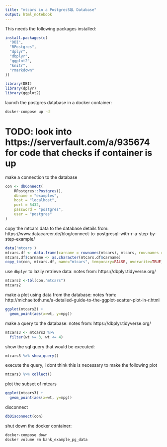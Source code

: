 ```yaml
---
title: "mtcars in a PostgresSQL Database"
output: html_notebook
---
```


This needs the following packages installed:
```r
install.packages(c(
  "DBI",
  "RPostgres",
  "dplyr",
  "dbplyr",
  "ggplot2",
  "knitr",
  "rmarkdown"
))
```

```r
library(DBI)
library(dplyr)
library(ggplot2)
```

launch the postgres database in a docker container:
```bash
docker-compose up -d
```

# TODO: look into https://serverfault.com/a/935674 for code that checks if container is up

make a connection to the database
```r
con <- dbConnect(
    RPostgres::Postgres(),
    dbname = "examples",
    host = "localhost",
    port = 5432,
    password = "postgres",
    user = "postgres"
)
```

copy the mtcars data to the database
details from: https://www.datacareer.de/blog/connect-to-postgresql-with-r-a-step-by-step-example/
```r
data('mtcars')
mtcars.df <- data.frame(carname = rownames(mtcars), mtcars, row.names = NULL)
mtcars.df$carname <- as.character(mtcars.df$carname)
copy_to(con, mtcars.df, name="mtcars", temporary=FALSE, overwrite=TRUE)
```

use `dbplyr` to lazily retrieve data:
notes from: https://dbplyr.tidyverse.org/
```r
mtcars2 <-tbl(con,"mtcars")
mtcars2
```

make a plot using data from the database:
notes from: http://michaeltoth.me/a-detailed-guide-to-the-ggplot-scatter-plot-in-r.html
```r
ggplot(mtcars2) +
  geom_point(aes(x=wt, y=mpg))
```

make a query to the database:
notes from: https://dbplyr.tidyverse.org/

```r
mtcars3 <- mtcars2 %>%
  filter(wt >= 3, wt <= 4)
```

show the sql query that would be executed:
```r
mtcars3 %>% show_query()
```

execute the query, i dont think this is necessary to make the following plot
```r
mtcars3 %>% collect()
```

plot the subset of mtcars
```r
ggplot(mtcars3) +
  geom_point(aes(x=wt, y=mpg))
```

disconnect
```r
dbDisconnect(con)
```

shut down the docker container:
```bash
docker-compose down
docker volume rm bank_example_pg_data
```